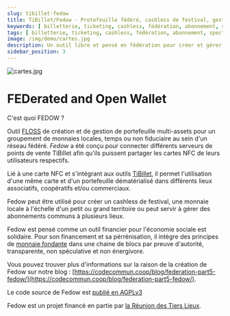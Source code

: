 ```yaml
---
slug: tibillet-fedow
title: TiBillet/Fedow - Protefeuille fédéré, cashless de festival, gestion de monnaie locale ou non fiduciaire.
keywords: [ billetterie, ticketing, cashless, fédération, abonnement, spectacle, concert, theatre, conference, restaurant, django, monnaie locale, june, monnaie temps, café associatif]
tags: [ billetterie, ticketing, cashless, fédération, abonnement, spectacle, concert, theatre, conference, restaurant, django, monnaie locale, june, monnaie temps, café associatif]
image: /img/demo/cartes.jpg
description: Un outil libre et pensé en fédération pour créer et gérer un cashless, des portefeuilles de monnaies temps, locales, libres, solidaires, complémentaires, citoyennes, associatives, temps, fiduciaire ou non. Créez une monnaie à votre échelle !
sidebar_position: 3
---
```

![cartes.jpg](/img/demo/cartes.jpg)

# FEDerated and Open Wallet

C'est quoi FEDOW ?

Outil [FLOSS](https://fr.wikipedia.org/wiki/Free/Libre_Open_Source_Software) de création et de gestion de portefeuille multi-assets pour un groupement de monnaies locales, temps ou non fiduciaire au sein d'un réseau fédéré.
_Fedow_ a été conçu pour connecter différents serveurs de points de vente TiBillet afin qu'ils puissent partager les cartes NFC de leurs utilisateurs respectifs.

Lié à une carte NFC et s'intégrant aux outils [TiBillet](https://tibillet.org), il permet l'utilisation d'une même carte et d'un portefeuille dématérialisé dans différents lieux associatifs, coopératifs et/ou commerciaux.

Fedow peut être utilisé pour créer un cashless de festival, une monnaie locale à l'échelle d'un petit ou grand territoire
ou peut servir à gérer des abonnements communs à plusieurs lieux.

Fedow est pensé comme un outil financier pour l'économie sociale est solidaire. Pour son financement et sa pérrénisation,
il intègre des principes de [monnaie fondante](https://fr.wikipedia.org/wiki/Monnaie_fondante) dans une chaine de blocs par preuve d'autorité, transparente, non spéculative et non énergivore.

Vous pouvez trouver plus d'informations sur la raison de la création de Fedow sur notre blog : [https://codecommun.coop/blog/federation-part5-fedow/](https://codecommun.coop/blog/federation-part5-fedow/).

Le code source de Fedow est [publié en AGPLv3](https://github.com/TiBillet/Fedow)

Fedow est un projet financé en partie par [la Réunion des Tiers Lieux](https://www.communecter.org/costum/co/index/slug/LaReunionDesTiersLieux/).
